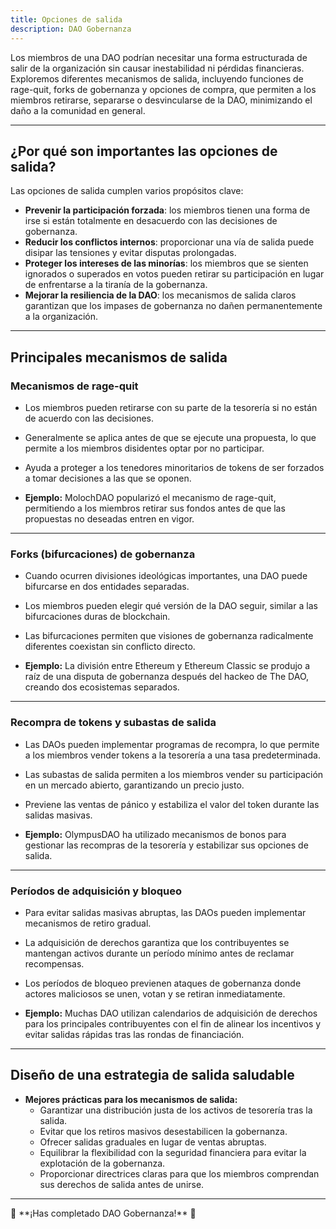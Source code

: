 ```yaml
---
title: Opciones de salida
description: DAO Gobernanza
---
```


Los miembros de una DAO podrían necesitar una forma estructurada de salir de la organización sin causar inestabilidad ni pérdidas financieras. Exploremos diferentes mecanismos de salida, incluyendo funciones de rage-quit, forks de gobernanza y opciones de compra, que permiten a los miembros retirarse, separarse o desvincularse de la DAO, minimizando el daño a la comunidad en general.

---

## ¿Por qué son importantes las opciones de salida?

Las opciones de salida cumplen varios propósitos clave:
- **Prevenir la participación forzada**: los miembros tienen una forma de irse si están totalmente en desacuerdo con las decisiones de gobernanza.
- **Reducir los conflictos internos**: proporcionar una vía de salida puede disipar las tensiones y evitar disputas prolongadas.
- **Proteger los intereses de las minorías**: los miembros que se sienten ignorados o superados en votos pueden retirar su participación en lugar de enfrentarse a la tiranía de la gobernanza.
- **Mejorar la resiliencia de la DAO**: los mecanismos de salida claros garantizan que los impases de gobernanza no dañen permanentemente a la organización.

---

## Principales mecanismos de salida

### Mecanismos de rage-quit
- Los miembros pueden retirarse con su parte de la tesorería si no están de acuerdo con las decisiones.
- Generalmente se aplica antes de que se ejecute una propuesta, lo que permite a los miembros disidentes optar por no participar.
- Ayuda a proteger a los tenedores minoritarios de tokens de ser forzados a tomar decisiones a las que se oponen.

- **Ejemplo:** MolochDAO popularizó el mecanismo de rage-quit, permitiendo a los miembros retirar sus fondos antes de que las propuestas no deseadas entren en vigor.

---

### Forks (bifurcaciones) de gobernanza
- Cuando ocurren divisiones ideológicas importantes, una DAO puede bifurcarse en dos entidades separadas.
- Los miembros pueden elegir qué versión de la DAO seguir, similar a las bifurcaciones duras de blockchain.
- Las bifurcaciones permiten que visiones de gobernanza radicalmente diferentes coexistan sin conflicto directo.

- **Ejemplo:** La división entre Ethereum y Ethereum Classic se produjo a raíz de una disputa de gobernanza después del hackeo de The DAO, creando dos ecosistemas separados.

---

### Recompra de tokens y subastas de salida
- Las DAOs pueden implementar programas de recompra, lo que permite a los miembros vender tokens a la tesorería a una tasa predeterminada.
- Las subastas de salida permiten a los miembros vender su participación en un mercado abierto, garantizando un precio justo.
- Previene las ventas de pánico y estabiliza el valor del token durante las salidas masivas.

- **Ejemplo:** OlympusDAO ha utilizado mecanismos de bonos para gestionar las recompras de la tesorería y estabilizar sus opciones de salida.

---

### Períodos de adquisición y bloqueo
- Para evitar salidas masivas abruptas, las DAOs pueden implementar mecanismos de retiro gradual.
- La adquisición de derechos garantiza que los contribuyentes se mantengan activos durante un período mínimo antes de reclamar recompensas.
- Los períodos de bloqueo previenen ataques de gobernanza donde actores maliciosos se unen, votan y se retiran inmediatamente.

- **Ejemplo:** Muchas DAO utilizan calendarios de adquisición de derechos para los principales contribuyentes con el fin de alinear los incentivos y evitar salidas rápidas tras las rondas de financiación.

---

## Diseño de una estrategia de salida saludable

- **Mejores prácticas para los mecanismos de salida:**
  - Garantizar una distribución justa de los activos de tesorería tras la salida.
  - Evitar que los retiros masivos desestabilicen la gobernanza.
  - Ofrecer salidas graduales en lugar de ventas abruptas.
  - Equilibrar la flexibilidad con la seguridad financiera para evitar la explotación de la gobernanza.
  - Proporcionar directrices claras para que los miembros comprendan sus derechos de salida antes de unirse.

---

<div style={{ textAlign: 'center' }}>
🔖 **¡Has completado DAO Gobernanza!** 🔖
</div>
